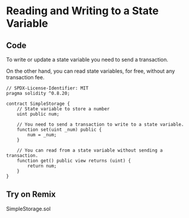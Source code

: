 # Reading and Writing to a State Variable

## Code
To write or update a state variable you need to send a transaction.

On the other hand, you can read state variables, for free, without any transaction fee.

```solidity filename="SimpleStorage.sol" {2} copy
// SPDX-License-Identifier: MIT
pragma solidity ^0.8.20;

contract SimpleStorage {
    // State variable to store a number
    uint public num;

    // You need to send a transaction to write to a state variable.
    function set(uint _num) public {
        num = _num;
    }

    // You can read from a state variable without sending a transaction.
    function get() public view returns (uint) {
        return num;
    }
}
```
## Try on Remix
SimpleStorage.sol
